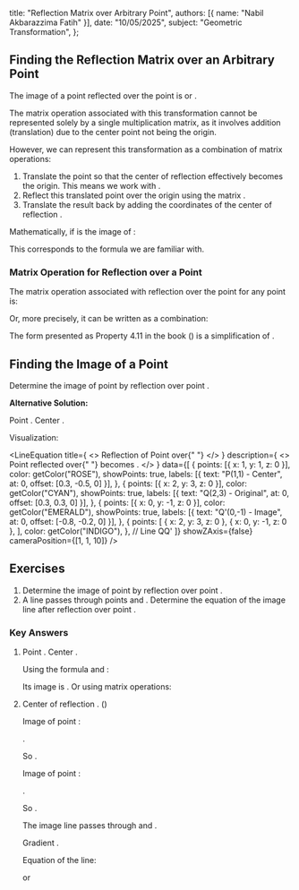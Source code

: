 
  title: "Reflection Matrix over Arbitrary Point",
  authors: [{ name: "Nabil Akbarazzima Fatih" }],
  date: "10/05/2025",
  subject: "Geometric Transformation",
};

## Finding the Reflection Matrix over an Arbitrary Point

The image of a point <InlineMath math="(x,y)" /> reflected over the point <InlineMath math="(a,b)" /> is <InlineMath math="(-x+2a, -y+2b)" /> or <InlineMath math="(2a-x, 2b-y)" />.

The matrix operation associated with this transformation cannot be represented solely by a single <InlineMath math="2 \times 2" /> multiplication matrix, as it involves addition (translation) due to the center point <InlineMath math="(a,b)" /> not being the origin.

However, we can represent this transformation as a combination of matrix operations:

1. Translate the point <InlineMath math="(x,y)" /> so that the center of reflection <InlineMath math="(a,b)" /> effectively becomes the origin. This means we work with <InlineMath math="(x-a, y-b)" />.
2. Reflect this translated point over the origin using the matrix <InlineMath math="\begin{pmatrix} -1 & 0 \\ 0 & -1 \end{pmatrix}" />.
3. Translate the result back by adding the coordinates of the center of reflection <InlineMath math="(a,b)" />.

Mathematically, if <InlineMath math="(x', y')" /> is the image of <InlineMath math="(x,y)" />:

<div className="flex flex-col gap-4">
  <BlockMath math="\begin{pmatrix} x' \\ y' \end{pmatrix} = \begin{pmatrix} -1 & 0 \\ 0 & -1 \end{pmatrix} \begin{pmatrix} x-a \\ y-b \end{pmatrix} + \begin{pmatrix} a \\ b \end{pmatrix}" />
  <BlockMath math="\begin{pmatrix} x' \\ y' \end{pmatrix} = \begin{pmatrix} -(x-a) \\ -(y-b) \end{pmatrix} + \begin{pmatrix} a \\ b \end{pmatrix} = \begin{pmatrix} -x+a \\ -y+b \end{pmatrix} + \begin{pmatrix} a \\ b \end{pmatrix} = \begin{pmatrix} -x+2a \\ -y+2b \end{pmatrix}" />
</div>

This corresponds to the formula we are familiar with.

### Matrix Operation for Reflection over a Point

The matrix operation associated with reflection over the point <InlineMath math="P(a,b)" /> for any point <InlineMath math="(x,y)" /> is:

<BlockMath math="\begin{pmatrix} x' \\ y' \end{pmatrix} = \begin{pmatrix} -1 & 0 \\ 0 & -1 \end{pmatrix} \begin{pmatrix} x \\ y \end{pmatrix} + 2 \begin{pmatrix} a \\ b \end{pmatrix}" />

Or, more precisely, it can be written as a combination:

<BlockMath math="\begin{pmatrix} x' \\ y' \end{pmatrix} = \begin{pmatrix} -1 & 0 \\ 0 & -1 \end{pmatrix} \left( \begin{pmatrix} x \\ y \end{pmatrix} - \begin{pmatrix} a \\ b \end{pmatrix} \right) + \begin{pmatrix} a \\ b \end{pmatrix}" />

The form presented as Property 4.11 in the book (<InlineMath math="\begin{pmatrix} -1 & 0 \\ 0 & -1 \end{pmatrix} \begin{pmatrix} x \\ y \end{pmatrix} + 2 \begin{pmatrix} a \\ b \end{pmatrix}" />) is a simplification of <InlineMath math="\begin{pmatrix} -x+2a \\ -y+2b \end{pmatrix}" />.

## Finding the Image of a Point

Determine the image of point <InlineMath math="(2,3)" /> by reflection over point <InlineMath math="(1,1)" />.

**Alternative Solution:**

Point <InlineMath math="(x,y) = (2,3)" />. Center <InlineMath math="(a,b) = (1,1)" />.

<div className="flex flex-col gap-4">
  <BlockMath math="\begin{pmatrix} x' \\ y' \end{pmatrix} = \begin{pmatrix} -1 & 0 \\ 0 & -1 \end{pmatrix} \begin{pmatrix} 2 \\ 3 \end{pmatrix} + 2 \begin{pmatrix} 1 \\ 1 \end{pmatrix}" />
  <BlockMath math="= \begin{pmatrix} (-1)(2) + (0)(3) \\ (0)(2) + (-1)(3) \end{pmatrix} + \begin{pmatrix} 2 \\ 2 \end{pmatrix}" />
  <BlockMath math="= \begin{pmatrix} -2 \\ -3 \end{pmatrix} + \begin{pmatrix} 2 \\ 2 \end{pmatrix} = \begin{pmatrix} -2+2 \\ -3+2 \end{pmatrix} = \begin{pmatrix} 0 \\ -1 \end{pmatrix}" />
</div>

Visualization:

<LineEquation
  title={
    <>
      Reflection of Point <InlineMath math="Q(2,3)" /> over{" "}
      <InlineMath math="P(1,1)" />
    </>
  }
  description={
    <>
      Point <InlineMath math="Q(2,3)" /> reflected over{" "}
      <InlineMath math="P(1,1)" /> becomes <InlineMath math="Q'(0,-1)" />.
    </>
  }
  data={[
    {
      points: [{ x: 1, y: 1, z: 0 }],
      color: getColor("ROSE"),
      showPoints: true,
      labels: [{ text: "P(1,1) - Center", at: 0, offset: [0.3, -0.5, 0] }],
    },
    {
      points: [{ x: 2, y: 3, z: 0 }],
      color: getColor("CYAN"),
      showPoints: true,
      labels: [{ text: "Q(2,3) - Original", at: 0, offset: [0.3, 0.3, 0] }],
    },
    {
      points: [{ x: 0, y: -1, z: 0 }],
      color: getColor("EMERALD"),
      showPoints: true,
      labels: [{ text: "Q'(0,-1) - Image", at: 0, offset: [-0.8, -0.2, 0] }],
    },
    {
      points: [
        { x: 2, y: 3, z: 0 },
        { x: 0, y: -1, z: 0 },
      ],
      color: getColor("INDIGO"),
    }, // Line QQ'
  ]}
  showZAxis={false}
  cameraPosition={[1, 1, 10]}
/>

## Exercises

1.  Determine the image of point <InlineMath math="(3,1)" /> by reflection over point <InlineMath math="(-2,-1)" />.
2.  A line passes through points <InlineMath math="A(1,2)" /> and <InlineMath math="B(3,4)" />. Determine the equation of the image line after reflection over point <InlineMath math="C(0,1)" />.

### Key Answers

1.  Point <InlineMath math="(x,y) = (3,1)" />. Center <InlineMath math="(a,b) = (-2,-1)" />.

    Using the formula <InlineMath math="x' = 2a-x" /> and <InlineMath math="y' = 2b-y" />:

    <div className="flex flex-col gap-4">
      <BlockMath math="x' = 2(-2) - 3 = -4 - 3 = -7" />
      <BlockMath math="y' = 2(-1) - 1 = -2 - 1 = -3" />
    </div>

    Its image is <InlineMath math="(-7,-3)" />. Or using matrix operations:

    <BlockMath math="\begin{pmatrix} x' \\ y' \end{pmatrix} = \begin{pmatrix} -1 & 0 \\ 0 & -1 \end{pmatrix} \begin{pmatrix} 3 \\ 1 \end{pmatrix} + 2 \begin{pmatrix} -2 \\ -1 \end{pmatrix} = \begin{pmatrix} -3 \\ -1 \end{pmatrix} + \begin{pmatrix} -4 \\ -2 \end{pmatrix} = \begin{pmatrix} -7 \\ -3 \end{pmatrix}" />

2.  Center of reflection <InlineMath math="C(0,1)" />. (<InlineMath math="a=0, b=1" />)

    Image of point <InlineMath math="A(1,2)" />:

    <div className="flex flex-col gap-4">
      <BlockMath math="x'_A = 2(0)-1 = -1" />
      <BlockMath math="y'_A = 2(1)-2 = 0" />.
    </div>

    So <InlineMath math="A'(-1,0)" />.

    Image of point <InlineMath math="B(3,4)" />:

    <div className="flex flex-col gap-4">
      <BlockMath math="x'_B = 2(0)-3 = -3" />
      <BlockMath math="y'_B = 2(1)-4 = -2" />.
    </div>

    So <InlineMath math="B'(-3,-2)" />.

    The image line passes through <InlineMath math="A'(-1,0)" /> and <InlineMath math="B'(-3,-2)" />.

    Gradient <InlineMath math="m' = \frac{-2 - 0}{-3 - (-1)} = \frac{-2}{-2} = 1" />.

    Equation of the line:

    <div className="flex flex-col gap-4">
      <BlockMath math="y - y'_A = m'(x - x'_A)" />
      <BlockMath math="y - 0 = 1(x - (-1))" />
      <BlockMath math="y = x + 1" />
    </div>

    or

    <BlockMath math="x - y + 1 = 0" />

